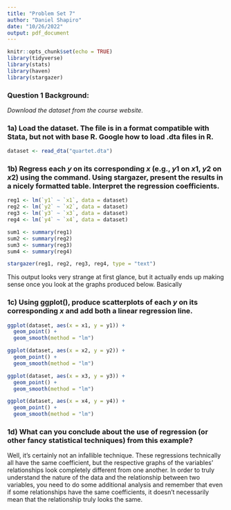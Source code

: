 ```yaml
---
title: "Problem Set 7"
author: "Daniel Shapiro"
date: "10/26/2022"
output: pdf_document
---
```


```r
knitr::opts_chunk$set(echo = TRUE)
library(tidyverse)
library(stats)
library(haven)
library(stargazer)
```

### Question 1 Background:

*Download the dataset \texttt{quartet.dta} from the course website.*

### 1a) Load the dataset. The file is in a format compatible with Stata, but not with base R. Google how to load .dta files in R.

```r
dataset <- read_dta("quartet.dta")
```

### 1b) Regress each $y$ on its corresponding $x$ (e.g., $y1$ on $x1$, $y2$ on $x2$) using the \texttt{lm()} command. Using stargazer, present the results in a nicely formatted table. Interpret the regression coefficients.

```r
reg1 <- lm(`y1` ~ `x1`, data = dataset)
reg2 <- lm(`y2` ~ `x2`, data = dataset)
reg3 <- lm(`y3` ~ `x3`, data = dataset)
reg4 <- lm(`y4` ~ `x4`, data = dataset)

sum1 <- summary(reg1)
sum2 <- summary(reg2)
sum3 <- summary(reg3)
sum4 <- summary(reg4)

stargazer(reg1, reg2, reg3, reg4, type = "text")
```

This output looks very strange at first glance, but it actually ends up making sense once you look at the graphs produced below. Basically 

### 1c) Using ggplot(), produce scatterplots of each $y$ on its corresponding $x$ and add both a linear regression line.

```r
ggplot(dataset, aes(x = x1, y = y1)) +
  geom_point() + 
  geom_smooth(method = "lm")

ggplot(dataset, aes(x = x2, y = y2)) +
  geom_point() + 
  geom_smooth(method = "lm")

ggplot(dataset, aes(x = x3, y = y3)) +
  geom_point() + 
  geom_smooth(method = "lm")

ggplot(dataset, aes(x = x4, y = y4)) +
  geom_point() + 
  geom_smooth(method = "lm")
```

### 1d) What can you conclude about the use of regression (or other fancy statistical techniques) from this example?

Well, it's certainly not an infallible technique. These regressions technically all have the same coefficient, but the respective graphs of the variables' relationships look completely different from one another. In order to truly understand the nature of the data and the relationship between two variables, you need to do some additional analysis and remember that even if some relationships have the same coefficients, it doesn't necessarily mean that the relationship truly looks the same. 